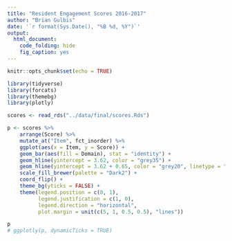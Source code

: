 ```yaml
---
title: "Resident Engagement Scores 2016-2017"
author: "Brian Gulbis"
date: '`r format(Sys.Date(), "%B %d, %Y")`'
output: 
  html_document:
    code_folding: hide
    fig_caption: yes
---
```


```r
knitr::opts_chunk$set(echo = TRUE)
```

```r
library(tidyverse)
library(forcats)
library(themebg)
library(plotly)

scores <- read_rds("../data/final/scores.Rds")
```

```r
p <- scores %>%
    arrange(Score) %>%
    mutate_at("Item", fct_inorder) %>%
    ggplot(aes(x = Item, y = Score)) +
    geom_bar(aes(fill = Domain), stat = "identity") +
    geom_hline(yintercept = 3.62, color = "grey35") +
    geom_hline(yintercept = 3.62 + 0.65, color = "grey20", linetype = "dashed") +
    scale_fill_brewer(palette = "Dark2") +
    coord_flip() +
    theme_bg(yticks = FALSE) +
    theme(legend.position = c(0, 1), 
          legend.justification = c(1, 0),
          legend.direction = "horizontal",
          plot.margin = unit(c(5, 1, 0.5, 0.5), "lines"))

p
# ggplotly(p, dynamicTicks = TRUE)
```


